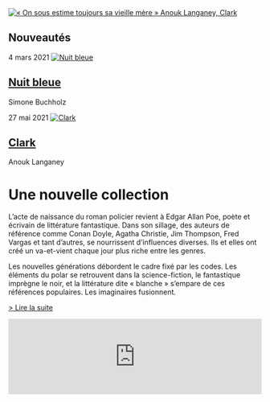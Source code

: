 <div className="home-page">

  <div className="headline">
    <a href="/fr/p/clark">
      <img
        src={require('./headline-clark.jpg').default}
        alt="« On sous estime toujours sa vieille mère » Anouk Langaney, Clark"
        className="headline-image"
      />
    </a>
  </div>

  <div className="upcoming">
    <div className="upcoming-products">
      <article className="upcoming-product">
        <h1 className="upcoming-title">Nouveautés</h1>
        <time className="upcoming-product-publication-date" dateTime="2021-03-04">
          4 mars 2021
        </time>
        <a href="/fr/p/nuit-bleue">
          <img src="/nuit-bleue.cover.jpg" alt="Nuit bleue" className="upcoming-product-cover" />
        </a>
        <h1 className="upcoming-product-title">
          <a href="/fr/p/nuit-bleue">Nuit bleue</a>
        </h1>
        <p className="upcoming-product-author">Simone Buchholz</p>
      </article>
      <article className="upcoming-product">
        <time className="upcoming-product-publication-date" dateTime="2021-05-20">
          27 mai 2021
        </time>
        <a href="/fr/p/clark">
          <img src="/clark.cover.jpg" alt="Clark" className="upcoming-product-cover" />
        </a>
        <h1 className="upcoming-product-title">
          <a href="/fr/p/clark">Clark</a>
        </h1>
        <p className="upcoming-product-author">Anouk Langaney</p>
      </article>
    </div>
  </div>

  <div className="manifest">
    <h1 className="manifest-title">Une nouvelle collection</h1>
    <p>
      L’acte de naissance du roman policier revient à Edgar Allan Poe, poète et
      écrivain de littérature fantastique. Dans son sillage, des auteurs de
      référence comme Conan Doyle, Agatha Christie, Jim Thompson, Fred Vargas et
      tant d’autres, se nourrissent d’influences diverses. Ils et elles ont créé
      un va-et-vient chaque jour plus riche entre les genres.
    </p>
    <p>
      Les nouvelles générations débordent le cadre fixé par les codes. Les
      éléments du polar se retrouvent dans la science-fiction, le fantastique
      imprègne le noir, et la littérature dite « blanche » s’empare de ces
      références populaires. Les imaginaires fusionnent.
    </p>
    <p>
      <a href="/fr/page/a-propos" className="manifest-link">> Lire la suite</a>
    </p>
  </div>

  <div className="newsletter">
    <iframe 
      className="newsletter-iframe" 
      frameBorder="0" scrolling="no" 
      marginHeight="0" 
      marginWidth="0" 
      src="https://app.mailjet.com/widget/iframe/2pqw/H8G" width="100%">
    </iframe>
  </div>
</div>

